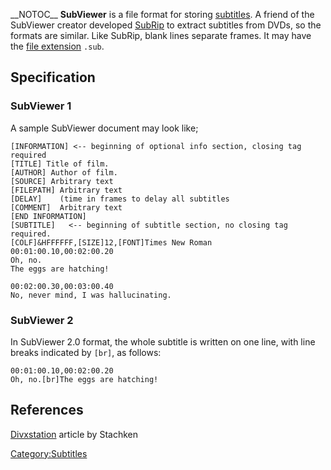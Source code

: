 __NOTOC__
'''SubViewer''' is a file format for storing [[subtitles]]. A friend of the SubViewer creator developed [[SubRip]] to extract subtitles from DVDs, so the formats are similar. Like SubRip, blank lines separate frames. It may have the [[file extension]] <code>.sub</code>.

==Specification==
<!-- Keep examples short! -->
===SubViewer 1===
A sample SubViewer document may look like;
<pre>
[INFORMATION] <-- beginning of optional info section, closing tag required
[TITLE] Title of film.
[AUTHOR] Author of film.
[SOURCE] Arbitrary text
[FILEPATH] Arbitrary text
[DELAY]    (time in frames to delay all subtitles
[COMMENT]  Arbitrary text
[END INFORMATION]
[SUBTITLE]   <-- beginning of subtitle section, no closing tag required.
[COLF]&HFFFFFF,[SIZE]12,[FONT]Times New Roman
00:01:00.10,00:02:00.20
Oh, no.
The eggs are hatching!

00:02:00.30,00:03:00.40
No, never mind, I was hallucinating.
</pre>

===SubViewer 2===
In SubViewer 2.0 format, the whole subtitle is written on one line, with line breaks indicated by <code>[br]</code>, as follows:
<pre>
00:01:00.10,00:02:00.20
Oh, no.[br]The eggs are hatching!
</pre>

==References==
[http://divxstation.com/article.asp?aId=27 Divxstation] article by Stachken

[[Category:Subtitles]]
